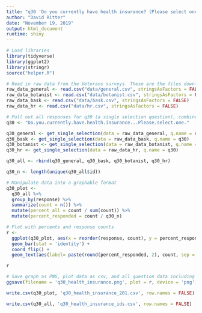 ```yaml
---
title: "q30 'Do you currently have health insurance? (Please select one)' (Veterans)"
author: "David Ritter"
date: "November 19, 2019"
output: html_document
runtime: shiny
---
```


```r
# Load libraries
library(tidyverse)
library(ggplot2)
library(stringr)
source("helper.R")
```

```r
# Read in raw data from the Veterans surveys. These are the files downloaded from survey monkey saved as a .csv
raw_data_general <- read.csv("data/general.csv", stringsAsFactors = FALSE)
raw_data_botanist <- read.csv("data/botanist.csv", stringsAsFactors = FALSE)
raw_data_bask <- read.csv("data/bask.csv", stringsAsFactors = FALSE)
raw_data_hr <- read.csv("data/hr.csv", stringsAsFactors = FALSE)
```

```r
# Pull out all responses for q30 (a single selection question), combine, then determine 'question n'
q30 <- "Do.you.currently.have.health.insurance...Please.select.one."

q30_general <- get_single_selection(data = raw_data_general, q.name = q30)
q30_bask <- get_single_selection(data = raw_data_bask, q.name = q30)
q30_botanist <- get_single_selection(data = raw_data_botanist, q.name = q30)
q30_hr <- get_single_selection(data = raw_data_hr, q.name = q30)

q30_all <- rbind(q30_general, q30_bask, q30_botanist, q30_hr)

q30_n <- length(unique(q30_all$id))
```

```r
# Manipulate data into a graphable format
q30_plot <- 
  q30_all %>%
  group_by(response) %>%
  summarize(count = n()) %>%
  mutate(percent_all = count / sum(count)) %>%
  mutate(percent_responded = count / q30_n)
```

```r
# Plot with percents and response counts
r <- 
  ggplot(q30_plot, aes(x = reorder(response, count), y = percent_responded)) +
  geom_bar(stat = 'identity') +
  coord_flip() +
  geom_text(aes(label= paste(round(percent_responded, 2), count, sep = "***")))

r
```

```r
# Save graph as PNG, plot data as csv, and all question data including response IDs as csv (save question n and N at end of plot file as "_x.x")
ggsave(filename = 'q30_health_insurance.png', plot = r, device = 'png')

write.csv(q30_plot, 'q30_health_insurance_201.csv', row.names = FALSE)

write.csv(q30_all, 'q30_health_insurance_ids.csv', row.names = FALSE)
```